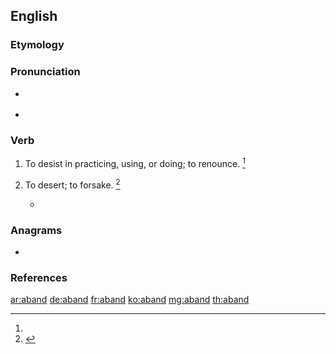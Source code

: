 {{also|Aband|A band}}
==English==

===Etymology===
{{contraction of|abandon|lang=en}}

===Pronunciation===
* {{a|RP}} {{IPA|/əˈbænd/|lang=en}}
* {{a|GenAm}} {{IPA|/əˈbænd/|lang=en}}

===Verb===
{{en-verb}} {{term-context|obsolete|lang=en}}

# {{lb|en|transitive}} To desist in practicing, using, or doing; to renounce. {{defdate|attested only in the late 16th century}}<ref name=SOED/>
# {{lb|en|transitive}} To desert; to forsake. {{defdate|attested only in the late 16th century}}<ref name=SOED>{{R:SOED5|page=2}}</ref>
#* {{quote-book|author=Spenser|passage=And Vortiger enforced the kingdom to '''aband'''.}}

===Anagrams===
* {{l|en|banda}}

===References===
<references/>

[[ar:aband]]
[[de:aband]]
[[fr:aband]]
[[ko:aband]]
[[mg:aband]]
[[th:aband]]